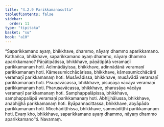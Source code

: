 ```yaml
---
title: "4.2.9 Parikkamanasutta"
tableOfContents: false
sidebar:
  order: 11
type: "tipitaka"
basket: "su"
book: "a10"
---
```



<DynamicBreadcrumb />

<Division number="175" book="a10" bookNo="17" page="471">

<Paragraph number="1251" book="a10">
“Saparikkamano ayaṃ, bhikkhave, dhammo, nāyaṃ dhammo aparikkamano. Kathañca, bhikkhave, saparikkamano ayaṃ dhammo, nāyaṃ dhammo aparikkamano? Pāṇātipātissa, bhikkhave, pāṇātipātā veramaṇī parikkamanaṃ hoti. Adinnādāyissa, bhikkhave, adinnādānā veramaṇī parikkamanaṃ hoti. Kāmesumicchācārissa, bhikkhave, kāmesumicchācārā veramaṇī parikkamanaṃ hoti. Musāvādissa, bhikkhave, musāvādā veramaṇī parikkamanaṃ hoti. Pisuṇavācassa, bhikkhave, pisuṇāya vācāya veramaṇī parikkamanaṃ hoti. Pharusavācassa, bhikkhave, pharusāya vācāya veramaṇī parikkamanaṃ hoti. Samphappalāpissa, bhikkhave, samphappalāpā veramaṇī parikkamanaṃ hoti. Abhijjhālussa, bhikkhave, anabhijjhā parikkamanaṃ hoti. Byāpannacittassa, bhikkhave, abyāpādo parikkamanaṃ hoti. Micchādiṭṭhissa, bhikkhave, sammādiṭṭhi parikkamanaṃ hoti. Evaṃ kho, bhikkhave, saparikkamano ayaṃ dhammo, nāyaṃ dhammo aparikkamano”ti.

</Paragraph>
</Division>

<Paragraph number="1252" type="center" book="a10">
Navamaṃ.
</Paragraph>